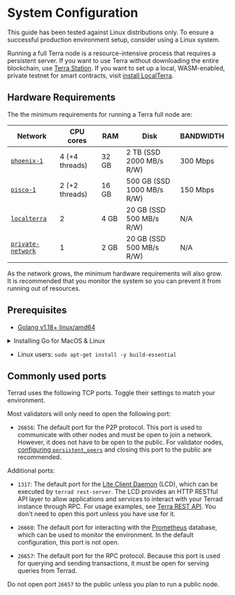 
# System Configuration


<Admonition type="caution" title="Recommended operating systems">

This guide has been tested against Linux distributions only. To ensure a successful production environment setup, consider using a Linux system.

</Admonition>

Running a full Terra node is a resource-intensive process that requires a persistent server. If you want to use Terra without downloading the entire blockchain, use [Terra Station](https://station.terra.money/). If you want to set up a local, WASM-enabled, private testnet for smart contracts, visit [install LocalTerra](../../develop/localterra/README.mdx).

## Hardware Requirements

The the minimum requirements for running a Terra full node are:

| Network                                                                 | CPU cores     | RAM     | Disk                       | BANDWIDTH |
|-------------------------------------------------------------------------|---------------|---------|----------------------------|-----------|
| [`phoenix-1`](join-a-network.mdx#join-a-public-network)                  | 4 (+4 threads)| 32 GB   | 2 TB (SSD 2000 MB/s R/W)   | 300 Mbps  |
| [`pisco-1`](join-a-network.mdx#join-a-public-network)                    | 2 (+2 threads)| 16 GB   | 500 GB (SSD 1000 MB/s R/W) | 150 Mbps  |
| [`localterra`](https://github.com/terra-money/LocalTerra)               | 2             | 4 GB    | 20 GB (SSD 500 MB/s R/W)   |  N/A      |
| [`private-network`](join-a-network.mdx#set-up-a-local-private-network) | 1             | 2 GB    | 20 GB (SSD 500 MB/s R/W)   |  N/A      |


<Admonition type="caution" title="Storage requirements">

As the network grows, the minimum hardware requirements will also grow. It is recommended that you monitor the system so you can prevent it from running out of resources. 

</Admonition>


## Prerequisites

- [Golang v1.18+ linux/amd64](https://go.dev/dl/)

<details> 
<summary> Installing Go for MacOS & Linux </summary>
<p>


  Go releases can be found here: [ https://go.dev/dl/ ](https://go.dev/dl/)

  In your browser, you can right-click the correct release (V1.18) and `Copy link`.

  ```bash
  # 1. Download the archive

  wget https://go.dev/dl/go1.18.2.linux-amd64.tar.gz

  # Optional: remove previous /go files:

  sudo rm -rf /usr/local/go

  # 2. Unpack:

  sudo tar -C /usr/local -xzf go1.18.2.linux-amd64.tar.gz

  # 3. Add the path to the go-binary to your system path:
  # (for this to persist, add this line to your ~/.profile or ~/.bashrc or  ~/.zshrc)

  export PATH=$PATH:/usr/local/go/bin

  # 4. Verify your installation:

  go version

  # go version go1.18.2 linux/amd64

  ```

</p>
</details>

- Linux users: `sudo apt-get install -y build-essential`

## Commonly used ports

Terrad uses the following TCP ports. Toggle their settings to match your environment.

Most validators will only need to open the following port:

- `26656`: The default port for the P2P protocol. This port is used to communicate with other nodes and must be open to join a network. However, it does not have to be open to the public. For validator nodes, [configuring `persistent_peers`](updates-and-additional.mdx#additional-settings) and closing this port to the public are recommended.

Additional ports:

- `1317`: The default port for the [Lite Client Daemon](../../develop/guides/start-lcd.mdx) (LCD), which can be executed by `terrad rest-server`. The LCD provides an HTTP RESTful API layer to allow applications and services to interact with your Terrad instance through RPC. For usage examples, see [Terra REST API](https://phoenix-lcd.terra.dev/swagger/). You don't need to open this port unless you have use for it.

- `26660`: The default port for interacting with the [Prometheus](https://prometheus.io) database, which can be used to monitor the environment. In the default configuration, this port is not open.

- `26657`: The default port for the RPC protocol. Because this port is used for querying and sending transactions, it must be open for serving queries from Terrad.

<Admonition type="caution">

Do not open port `26657` to the public unless you plan to run a public node.

</Admonition>
